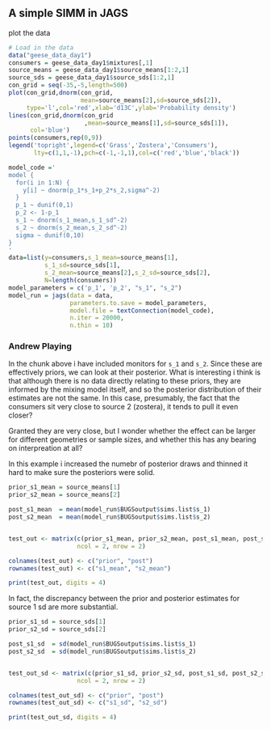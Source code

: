

## A simple SIMM in JAGS

plot the data

```r
# Load in the data
data("geese_data_day1")
consumers = geese_data_day1$mixtures[,1]
source_means = geese_data_day1$source_means[1:2,1]
source_sds = geese_data_day1$source_sds[1:2,1]
con_grid = seq(-35,-5,length=500)
plot(con_grid,dnorm(con_grid,
                    mean=source_means[2],sd=source_sds[2]),
     type='l',col='red',xlab='d13C',ylab='Probability density')
lines(con_grid,dnorm(con_grid
                     ,mean=source_means[1],sd=source_sds[1]),
      col='blue')
points(consumers,rep(0,9))
legend('topright',legend=c('Grass','Zostera','Consumers'),
       lty=c(1,1,-1),pch=c(-1,-1,1),col=c('red','blue','black'))
```


```r


model_code ='
model {
  for(i in 1:N) { 
    y[i] ~ dnorm(p_1*s_1+p_2*s_2,sigma^-2) 
  }
  p_1 ~ dunif(0,1)
  p_2 <- 1-p_1
  s_1 ~ dnorm(s_1_mean,s_1_sd^-2)
  s_2 ~ dnorm(s_2_mean,s_2_sd^-2)
  sigma ~ dunif(0,10)
}
'
data=list(y=consumers,s_1_mean=source_means[1],
          s_1_sd=source_sds[1],
          s_2_mean=source_means[2],s_2_sd=source_sds[2],
          N=length(consumers))
model_parameters = c('p_1', 'p_2', "s_1", "s_2")
model_run = jags(data = data,
                 parameters.to.save = model_parameters,
                 model.file = textConnection(model_code), 
                 n.iter = 20000, 
                 n.thin = 10)
```

### Andrew Playing

In the chunk above i have included monitors for `s_1` and `s_2`. Since these are effectively priors, we can look at their posterior. What is interesting i think is that although there is no data directly relating to these priors, they are informed by the mixing model itself, and so the posterior distribution of their estimates are not the same. In this case, presumably, the fact that the consumers sit very close to source 2 (zostera), it tends to pull it even closer? 

Granted they are very close, but I wonder whether the effect can be larger for different geometries or sample sizes, and whether this has any bearing on interpreation at all?

In this example i increased the numebr of posterior draws and thinned it hard to make sure the posteriors were solid.


```r

prior_s1_mean = source_means[1]
prior_s2_mean = source_means[2]

post_s1_mean  = mean(model_run$BUGSoutput$sims.list$s_1)
post_s2_mean  = mean(model_run$BUGSoutput$sims.list$s_2)


test_out <- matrix(c(prior_s1_mean, prior_s2_mean, post_s1_mean, post_s2_mean),
                   ncol = 2, nrow = 2)

colnames(test_out) <- c("prior", "post")
rownames(test_out) <- c("s1_mean", "s2_mean")

print(test_out, digits = 4)

```

In fact, the discrepancy between the prior and posterior estimates for source 1 sd are more substantial. 

```r

prior_s1_sd = source_sds[1]
prior_s2_sd = source_sds[2]

post_s1_sd  = sd(model_run$BUGSoutput$sims.list$s_1)
post_s2_sd  = sd(model_run$BUGSoutput$sims.list$s_2)


test_out_sd <- matrix(c(prior_s1_sd, prior_s2_sd, post_s1_sd, post_s2_sd),
                   ncol = 2, nrow = 2)

colnames(test_out_sd) <- c("prior", "post")
rownames(test_out_sd) <- c("s1_sd", "s2_sd")

print(test_out_sd, digits = 4)

```



